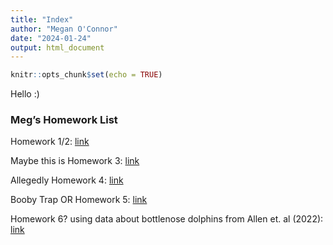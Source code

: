 ```yaml
---
title: "Index"
author: "Megan O'Connor"
date: "2024-01-24"
output: html_document
---
```


```r
knitr::opts_chunk$set(echo = TRUE)
```
Hello :)

### Meg's Homework List 
Homework 1/2: [link](Homework_2.html)

Maybe this is Homework 3: [link](Homework_3.html)

Allegedly Homework 4: [link](Homework_4.html)

Booby Trap OR Homework 5: [link](Homework_5.html)

Homework 6? using data about bottlenose dolphins from Allen et. al (2022): [link](Homework_6.html)